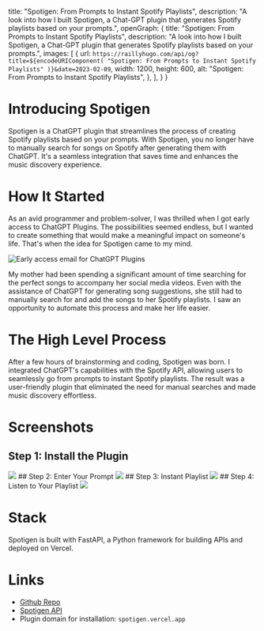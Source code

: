 

 title: "Spotigen: From Prompts to Instant Spotify Playlists",
  description: "A look into how I built Spotigen, a Chat-GPT plugin that generates Spotify playlists based on your prompts.",
  openGraph: {
    title: "Spotigen: From Prompts to Instant Spotify Playlists",
    description: "A look into how I built Spotigen, a Chat-GPT plugin that generates Spotify playlists based on your prompts.",
    images: [
      {
        url: `https://raillyhugo.com/api/og?title=${encodeURIComponent(
          "Spotigen: From Prompts to Instant Spotify Playlists"
        )}&date=2023-02-09`,
        width: 1200,
        height: 600,
        alt: "Spotigen: From Prompts to Instant Spotify Playlists",
      },
    ],
  }
}

# Introducing Spotigen
Spotigen is a ChatGPT plugin that streamlines the process of creating Spotify playlists based on your prompts.
With Spotigen, you no longer have to manually search for songs on Spotify after generating them with ChatGPT.
It's a seamless integration that saves time and enhances the music discovery experience.

# How It Started

As an avid programmer and problem-solver, I was thrilled when I got early access to ChatGPT Plugins.
The possibilities seemed endless, but I wanted to create something that would make a meaningful impact on someone's life.
That's when the idea for Spotigen came to my mind.

<Image src="/images/plugins-mail.png" width={1904} height={856} alt="Early access email for ChatGPT Plugins"/>

My mother had been spending a significant amount of time searching for the perfect songs to accompany her social media videos.
Even with the assistance of ChatGPT for generating song suggestions, she still had to manually search for and add the songs to her Spotify playlists.
I saw an opportunity to automate this process and make her life easier.


# The High Level Process

After a few hours of brainstorming and coding, Spotigen was born.
I integrated ChatGPT's capabilities with the Spotify API, allowing users to seamlessly go from prompts to instant Spotify playlists.
The result was a user-friendly plugin that eliminated the need for manual searches and made music discovery effortless.

# Screenshots 
## Step 1: Install the Plugin
<Image src="/images/spotigen-plugin.png" width={1904} height={856} />
## Step 2: Enter Your Prompt
<Image src="/images/spotigen-plugin-2.png" width={1904} height={856} />
## Step 3: Instant Playlist
<Image src="/images/spotigen-plugin-3.png" width={1904} height={856} />
## Step 4: Listen to Your Playlist
<Image src="/images/spotigen-plugin-4.png" width={1904} height={856} />

# Stack

Spotigen is built with FastAPI, a Python framework for building APIs and deployed on Vercel.

# Links
- [Github Repo](https://github.com/Railly/spotigen-chat-gpt-plugin)
- [Spotigen API](https://spotigen.vercel.app/)
- Plugin domain for installation: `spotigen.vercel.app`